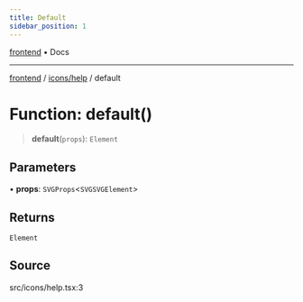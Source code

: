 ```yaml
---
title: Default
sidebar_position: 1
---
```


[frontend](../../..) • Docs

***

[frontend](../../..) / [icons/help](..) / default

# Function: default()

> **default**(`props`): `Element`

## Parameters

• **props**: `SVGProps`\<`SVGSVGElement`\>

## Returns

`Element`

## Source

src/icons/help.tsx:3
